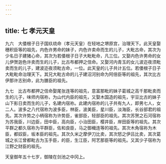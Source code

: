 ```yaml
---
---
---
```

title: 七 孝元天皇
---




九六　大倭根子日子国玖琉命（孝元天皇）在轻地之堺原宫，治理天下。此天皇娶穗积臣等的祖先，内色许男命的妹子，内色许卖命而生的儿子，大毗古命，其次为少名日子建猪心命，其次为若倭根子日子大毗毗命，凡三位。又娶内色许男命的女儿伊贺迦色许卖而生的儿子，比古布都押之信命。又娶河内青玉的女儿波迩夜须毗卖而生的儿子，建波迩夜须毗古命，一位。此天皇的儿子共计五位。若倭根子日子大毗毗命治理天下。其兄大毗古命的儿子建沼河别命为阿倍臣等的祖先，其次比古伊那许志别命，此为膳臣的祖先。

九七　比古布都押之信命娶尾张连等的祖先，意富那毗的妹子葛城之高千那毗卖而生的儿子，味师内宿祢，为山代内臣的祖先，又娶木国造的祖先，宇豆比古的妹子山下影日卖而生的儿子，名建内宿祢。此建内宿祢的儿子共有九人，即男七人，女二人。波多之八代宿祢为波多臣，林臣，波美臣，星川臣，淡海臣，长谷部君的祖先。其次许势之小柄宿祢为许势臣，雀部臣，轻部臣的祖先。其次苏贺之石河宿祢为苏我臣，川边臣，田中臣，高向臣，小治田臣，樱井臣，岸田臣等的祖先。其次平群之都久宿祢为平群臣，佐和良臣，马之御樴连等的祖先。其次木角宿祢为木臣，都奴臣，坂本臣的祖先。其次久米之摩伊刀比卖，其次怒之伊吕比卖，其次葛城之长江曾都毗古为玉手臣，的臣，生江臣，阿艺那臣等的祖先。又其少子宿祢为江野之财臣的祖先。

天皇御年五十七岁，御陵在剑池之中冈上。
